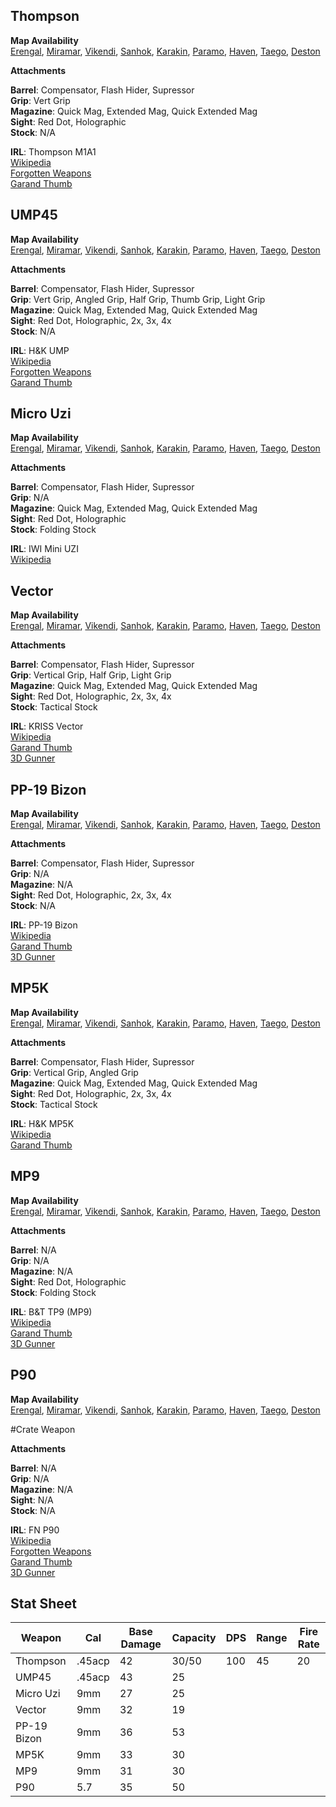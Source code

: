 
## Thompson

<Weapon name="Thompson"/>

**Map Availability**  
[Erengal](/maps/erengal),
[Miramar](/maps/miramar),
[Vikendi](/maps/vikendi),
[Sanhok](/maps/sanhok),
[Karakin](/maps/karakin),
[Paramo](/maps/paramo),
[Haven](/maps/haven),
[Taego](/maps/taego),
[Deston](/maps/deston)  

**Attachments**  

**Barrel**: Compensator, Flash Hider, Supressor  
**Grip**: Vert Grip  
**Magazine**: Quick Mag, Extended Mag, Quick Extended Mag  
**Sight**: Red Dot, Holographic  
**Stock**: N/A  

**IRL**: Thompson M1A1  
[Wikipedia](https://en.wikipedia.org/wiki/Thompson_submachine_gun)  
[Forgotten Weapons](https://www.forgottenweapons.com/the-iconic-american-ww2-thompson-the-m1a1/)  
[Garand Thumb](https://www.youtube.com/watch?v=9UbAgtI7CCI)  

## UMP45

<Weapon name="UMP45"/>

**Map Availability**  
[Erengal](/maps/erengal),
[Miramar](/maps/miramar),
[Vikendi](/maps/vikendi),
[Sanhok](/maps/sanhok),
[Karakin](/maps/karakin),
[Paramo](/maps/paramo),
[Haven](/maps/haven),
[Taego](/maps/taego),
[Deston](/maps/deston)  

**Attachments**  

**Barrel**: Compensator, Flash Hider, Supressor  
**Grip**: Vert Grip, Angled Grip, Half Grip, Thumb Grip, Light Grip  
**Magazine**: Quick Mag, Extended Mag, Quick Extended Mag  
**Sight**: Red Dot, Holographic, 2x, 3x, 4x  
**Stock**: N/A  

**IRL**: H&K UMP  
[Wikipedia](https://en.wikipedia.org/wiki/Heckler_%26_Koch_UMP)  
[Forgotten Weapons](https://www.forgottenweapons.com/hk-ump-an-hk-smg-made-for-40-and-45/)  
[Garand Thumb](https://www.youtube.com/watch?v=onzmRmgD9w4)  

## Micro Uzi

<Weapon name="Micro Uzi"/>

**Map Availability**  
[Erengal](/maps/erengal),
[Miramar](/maps/miramar),
[Vikendi](/maps/vikendi),
[Sanhok](/maps/sanhok),
[Karakin](/maps/karakin),
[Paramo](/maps/paramo),
[Haven](/maps/haven),
[Taego](/maps/taego),
[Deston](/maps/deston)  

**Attachments**  

**Barrel**: Compensator, Flash Hider, Supressor  
**Grip**: N/A  
**Magazine**: Quick Mag, Extended Mag, Quick Extended Mag  
**Sight**: Red Dot, Holographic  
**Stock**: Folding Stock  

**IRL**: IWI Mini UZI  
[Wikipedia](https://en.wikipedia.org/wiki/Uzi)  

## Vector

<Weapon name="Vector"/>

**Map Availability**  
[Erengal](/maps/erengal),
[Miramar](/maps/miramar),
[Vikendi](/maps/vikendi),
[Sanhok](/maps/sanhok),
[Karakin](/maps/karakin),
[Paramo](/maps/paramo),
[Haven](/maps/haven),
[Taego](/maps/taego),
[Deston](/maps/deston)  

**Attachments**  

**Barrel**: Compensator, Flash Hider, Supressor  
**Grip**: Vertical Grip, Half Grip, Light Grip  
**Magazine**: Quick Mag, Extended Mag, Quick Extended Mag  
**Sight**: Red Dot, Holographic, 2x, 3x, 4x  
**Stock**: Tactical Stock  

**IRL**: KRISS Vector  
[Wikipedia](https://en.wikipedia.org/wiki/KRISS_Vector)  
[Garand Thumb](https://www.youtube.com/watch?v=xzFQGKs22Wg)  
[3D Gunner](https://www.youtube.com/watch?v=3VTozfN8RlU)  

## PP-19 Bizon

<Weapon name="PP-19 Bizon"/>

**Map Availability**  
[Erengal](/maps/erengal),
[Miramar](/maps/miramar),
[Vikendi](/maps/vikendi),
[Sanhok](/maps/sanhok),
[Karakin](/maps/karakin),
[Paramo](/maps/paramo),
[Haven](/maps/haven),
[Taego](/maps/taego),
[Deston](/maps/deston)  

**Attachments**  

**Barrel**: Compensator, Flash Hider, Supressor  
**Grip**: N/A  
**Magazine**: N/A  
**Sight**: Red Dot, Holographic, 2x, 3x, 4x  
**Stock**: N/A  

**IRL**: PP-19 Bizon  
[Wikipedia](https://en.wikipedia.org/wiki/PP-19_Bizon)  
[Garand Thumb](https://www.youtube.com/watch?v=WXTbuR_fbB8)  
[3D Gunner](https://www.youtube.com/watch?v=H77F5RixsrY&t=2s)  

## MP5K

<Weapon name="MP5K"/>

**Map Availability**  
[Erengal](/maps/erengal),
[Miramar](/maps/miramar),
[Vikendi](/maps/vikendi),
[Sanhok](/maps/sanhok),
[Karakin](/maps/karakin),
[Paramo](/maps/paramo),
[Haven](/maps/haven),
[Taego](/maps/taego),
[Deston](/maps/deston)  

**Attachments**  

**Barrel**: Compensator, Flash Hider, Supressor  
**Grip**: Vertical Grip, Angled Grip  
**Magazine**: Quick Mag, Extended Mag, Quick Extended Mag  
**Sight**: Red Dot, Holographic, 2x, 3x, 4x  
**Stock**: Tactical Stock  

**IRL**: H&K MP5K  
[Wikipedia](https://en.wikipedia.org/wiki/Heckler_%26_Koch_MP5)  
[Garand Thumb](https://www.youtube.com/watch?v=-yng8zJ1o80)  

## MP9

<Weapon name="MP9"/>

**Map Availability**  
[Erengal](/maps/erengal),
[Miramar](/maps/miramar),
[Vikendi](/maps/vikendi),
[Sanhok](/maps/sanhok),
[Karakin](/maps/karakin),
[Paramo](/maps/paramo),
[Haven](/maps/haven),
[Taego](/maps/taego),
[Deston](/maps/deston)  

**Attachments**  

**Barrel**: N/A  
**Grip**: N/A  
**Magazine**: N/A  
**Sight**: Red Dot, Holographic  
**Stock**: Folding Stock  

**IRL**: B&T TP9 (MP9)  
[Wikipedia](https://en.wikipedia.org/wiki/Br%C3%BCgger_%26_Thomet_MP9)  
[Garand Thumb](https://www.youtube.com/watch?v=I1UM4OJhKwc)  
[3D Gunner](https://www.youtube.com/watch?v=G3Xz7dj5j9c)  

## P90

<Weapon name="P90"/>

**Map Availability**  
[Erengal](/maps/erengal),
[Miramar](/maps/miramar),
[Vikendi](/maps/vikendi),
[Sanhok](/maps/sanhok),
[Karakin](/maps/karakin),
[Paramo](/maps/paramo),
[Haven](/maps/haven),
[Taego](/maps/taego),
[Deston](/maps/deston)  

#Crate Weapon

**Attachments**  

**Barrel**: N/A  
**Grip**: N/A  
**Magazine**: N/A  
**Sight**: N/A  
**Stock**: N/A  

**IRL**: FN P90  
[Wikipedia](https://en.wikipedia.org/wiki/FN_P90)  
[Forgotten Weapons](https://www.youtube.com/watch?v=M20PiFxMkrs)  
[Garand Thumb](https://www.youtube.com/watch?v=gYkMrlbXOm0)  
[3D Gunner](https://www.youtube.com/watch?v=RqSgCTWI928)  

## Stat Sheet

| Weapon | Cal | Base Damage | Capacity | DPS | Range | Fire Rate |
| ------ | --- | ----------- | -------- | --- | ----- | --------- |
| Thompson | .45acp | 42 | 30/50 | 100 | 45 | 20 |
| UMP45 | .45acp | 43 | 25 |
| Micro Uzi | 9mm | 27 | 25 |
| Vector | 9mm | 32 | 19 |
| PP-19 Bizon | 9mm | 36 | 53 |
| MP5K | 9mm | 33 | 30 |
| MP9 | 9mm | 31 | 30 |
| P90 | 5.7 | 35 | 50 |